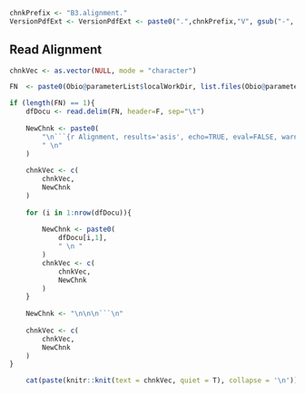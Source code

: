 <!-- Set PArameters Module -->
<!-- Set the chnkPrefix to make all chunks unique in the overall folder -->
```r
chnkPrefix <- "B3.alignment."
VersionPdfExt <- VersionPdfExt <- paste0(".",chnkPrefix,"V", gsub("-", "", Sys.Date()), ".pdf")

```


## Read Alignment
```r

chnkVec <- as.vector(NULL, mode = "character")

FN  <- paste0(Obio@parameterList$localWorkDir, list.files(Obio@parameterList$localWorkDir)[grep(paste0("^",Obio@parameterList$project_id, ".documentationShell.script.sh"), list.files(Obio@parameterList$localWorkDir))])

if (length(FN) == 1){
    dfDocu <- read.delim(FN, header=F, sep="\t")
    
    NewChnk <- paste0(
        "\n```{r Alignment, results='asis', echo=TRUE, eval=FALSE, warning=FALSE}\n",
        " \n"
    )
    
    chnkVec <- c(
        chnkVec,
        NewChnk
    )
    
    for (i in 1:nrow(dfDocu)){
        
        NewChnk <- paste0(
            dfDocu[i,1], 
            " \n "
        )
        chnkVec <- c(
            chnkVec,
            NewChnk
        )
    }
    
    NewChnk <- "\n\n\n```\n"
    
    chnkVec <- c(
        chnkVec,
        NewChnk
    ) 
}
```

```r
    cat(paste(knitr::knit(text = chnkVec, quiet = T), collapse = '\n'))
```